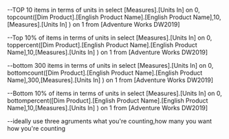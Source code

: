 --TOP 10 items in terms of units in
select [Measures].[Units In] on 0,
topcount([Dim Product].[English Product Name].[English Product Name],10,[Measures].[Units In] ) on 1
from [Adventure Works DW2019]

--Top 10% of items in terms of units in
select [Measures].[Units In] on 0,
toppercent([Dim Product].[English Product Name].[English Product Name],10,[Measures].[Units In] ) on 1
from [Adventure Works DW2019]

--bottom 300 items in terms of units in
select [Measures].[Units In] on 0,
bottomcount([Dim Product].[English Product Name].[English Product Name],300,[Measures].[Units In] ) on 1
from [Adventure Works DW2019]

--Bottom 10% of items in terms of units in
select [Measures].[Units In] on 0,
bottompercent([Dim Product].[English Product Name].[English Product Name],10,[Measures].[Units In] ) on 1
from [Adventure Works DW2019]

--ideally use three agruments what you're counting,how many you want how you're counting